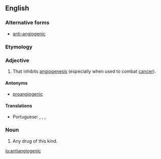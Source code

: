 ==English==

===Alternative forms===
* [[anti-angiogenic]]

===Etymology===
{{prefix|anti|angiogenic|lang=en}}

===Adjective===
{{wikipedia}}
{{en-adj}}

# {{context|pharmacology|of a drug etc.|lang=en}} That inhibits [[angiogenesis]] (especially when used to combat [[cancer]]).

====Antonyms====
* [[proangiogenic]]

====Translations====
{{trans-top|that inhibits angiogenesis}}
* Portuguese: {{t|pt|antiangiogénese}} {{qualifier|Portugal}}, {{t|pt|antiangiogênese}} {{qualifier|Brazil}}, {{t|pt|antiangiogénico}} {{qualifier|Portugal}}, {{t|pt|antiangiogênico}} {{qualifier|Brazil}}
{{trans-mid}}
{{trans-bottom}}

===Noun===
{{en-noun}}

# Any drug of this kind.

[[io:antiangiogenic]]
